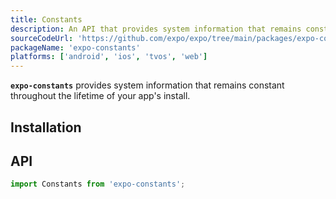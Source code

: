 ```yaml
---
title: Constants
description: An API that provides system information that remains constant throughout the lifetime of your app's installation.
sourceCodeUrl: 'https://github.com/expo/expo/tree/main/packages/expo-constants'
packageName: 'expo-constants'
platforms: ['android', 'ios', 'tvos', 'web']
---
```



**`expo-constants`** provides system information that remains constant throughout the lifetime of your app's install.

## Installation

<APIInstallSection />

## API

```js
import Constants from 'expo-constants';
```

<APISection packageName="expo-constants" apiName="Constants" />
